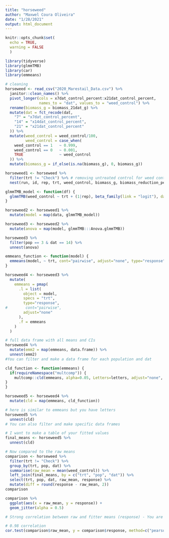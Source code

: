 ```yaml
---
title: "horseweed"
author: "Maxwel Coura Oliveira"
date: "1/28/2021"
output: html_document
---
```


```r
knitr::opts_chunk$set(
  echo = TRUE,
  warning = FALSE
  )
```

```r
library(tidyverse)
library(glmmTMB)
library(car)
library(emmeans)
```


```r
# cleaning
horseweed <- read_csv("2020_Marestail_Data.csv") %>% 
  janitor::clean_names() %>% 
  pivot_longer(cols = x7dat_control_percent:x21dat_control_percent,
               names_to = "dat", values_to = "weed_control") %>% 
  rename(biomass_g = biomass_21dat_g) %>% 
  mutate(dat = fct_recode(dat,
    "7" = "x7dat_control_percent",
    "14" = "x14dat_control_percent",
    "21" = "x21dat_control_percent"
  )) %>% 
  mutate(weed_control = weed_control/100,
         weed_control = case_when(
    weed_control == 1   ~ 0.999,
    weed_control == 0   ~ 0.001,
    TRUE                ~ weed_control
  )) %>% 
  mutate(biomass_g = if_else(is.na(biomass_g), 0, biomass_g))
```


```r
horseweed1 <- horseweed %>% 
  filter(trt != "Check") %>% # removing untreated control for weed control analysis
  nest(run, id, rep, trt, weed_control, biomass_g, biomass_reduction_percent)
```

```r
glmmTMB_model <- function(df) {
  glmmTMB(weed_control ~ trt + (1|rep), beta_family(link = "logit"), data = df)
}
```


```r
horseweed2 <- horseweed1 %>% 
  mutate(model = map(data, glmmTMB_model))
```




```r
horseweed3 <- horseweed2 %>% 
  mutate(anova = map(model, glmmTMB:::Anova.glmmTMB))
```





```r
horseweed3 %>% 
  filter(pop == 3 & dat == 14) %>% 
  unnest(anova)
```





```r
emmeans_function <- function(model) {
  emmeans(model, ~ trt, cont="pairwise", adjust="none", type="response", alpha=0.05)
}
```

```r
horseweed4 <- horseweed3 %>% 
  mutate(
    emmeans = pmap(
      .l = list(
        object = model, 
        specs = "trt",
        type="response",
#        cont="pairwise", 
        adjust="none"
      ),
      .f = emmeans
    )
  ) 
```

```r
# full data frame with all means and CIs 
horseweed4 %>% 
  mutate(emm2 = map(emmeans, data.frame)) %>% 
  unnest(emm2)
#You can filter and make a data frame for each population and dat
```


```r
cld_function <- function(emmeans) {
  if(requireNamespace("multcomp")) {
    multcomp::cld(emmeans, alpha=0.05, Letters=letters, adjust="none", reversed = TRUE)
}
}
```


```r
horseweed5 <- horseweed4 %>% 
  mutate(cld = map(emmeans, cld_function))
```


```r
# here is similar to emmeans but you have letters
horseweed5 %>% 
  unnest(cld)
# You can also filter and make specific data frames
```

```r
# I want to make a table of your fitted values
final_means <- horseweed5 %>% 
  unnest(cld)
```



```r
# Now compared to the raw means
comparison <- horseweed %>% 
  filter(trt != "Check") %>% 
  group_by(trt, pop, dat) %>% 
  summarise(raw_mean = mean(weed_control)) %>% 
  left_join(final_means, by = c("trt", "pop", "dat")) %>% 
  select(trt, pop, dat, raw_mean, response) %>% 
  mutate(diff = round(response - raw_mean, 2))
comparison
```

```r
comparison %>% 
  ggplot(aes(x = raw_mean, y = response)) + 
  geom_jitter(alpha = 0.5)

# Strong correlation between raw and fitter means (response) - You are good
```


```r
# 0.98 correlation
cor.test(comparison$raw_mean, y = comparison$response, method=c("pearson"))
```

